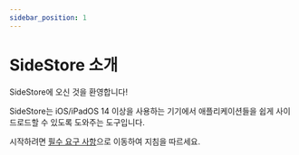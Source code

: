 ```yaml
---
sidebar_position: 1
---
```


# SideStore 소개

SideStore에 오신 것을 환영합니다!

SideStore는 iOS/iPadOS 14 이상을 사용하는 기기에서 애플리케이션들을 쉽게 사이드로드할 수 있도록 도와주는 도구입니다.

시작하려면 [필수 요구 사항](installation/prerequisites.mdx)으로 이동하여 지침을 따르세요.